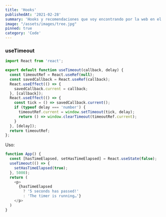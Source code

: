 ```yaml
---
title: 'Hooks'
publishedAt: '2021-02-28'
summary: 'Hooks y recomendaciones que voy encontrando por la web en el día a día.'
image: "/assets/images/tree.jpg"
pinned: true
category: 'Code'
---
```

### useTimeout

```js
import React from 'react';

export default function useTimeout(callback, delay) {
  const timeoutRef = React.useRef(null);
  const savedCallback = React.useRef(callback);
  React.useEffect(() => {
    savedCallback.current = callback;
  }, [callback]);
  React.useEffect(() => {
    const tick = () => savedCallback.current();
    if (typeof delay === 'number') {
      timeoutRef.current = window.setTimeout(tick, delay);
      return () => window.clearTimeout(timeoutRef.current);
    }
  }, [delay]);
  return timeoutRef;
};
```

Uso:

```js {3-5} showLineNumbers
function App() {
  const [hasTimeElapsed, setHasTimeElapsed] = React.useState(false);
  useTimeout(() => {
    setHasTimeElapsed(true);
  }, 5000);
  return (
    <p>
      {hasTimeElapsed
        ? '5 seconds has passed!'
        : 'The timer is running…'}
    </p>
  )
}

```
